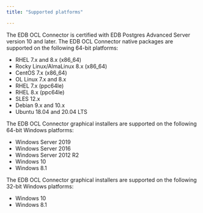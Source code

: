```yaml
---
title: "Supported platforms"

---
```


<div id="supported_platforms" class="registered_link"></div>

The EDB OCL Connector is certified with EDB Postgres Advanced Server version 10 and later. The EDB OCL Connector native packages are supported on the following 64-bit platforms:

-   RHEL 7.x and 8.x (x86_64) 
-   Rocky Linux/AlmaLinux 8.x (x86_64)
-   CentOS 7.x (x86_64)  
-   OL Linux 7.x and 8.x
-   RHEL 7.x (ppc64le)
-   RHEL 8.x (ppc64le)
-   SLES 12.x
-   Debian 9.x and 10.x
-   Ubuntu 18.04 and 20.04 LTS

The EDB OCL Connector graphical installers are supported on the following 64-bit Windows platforms:

-   Windows Server 2019
-   Windows Server 2016
-   Windows Server 2012 R2
-   Windows 10
-   Windows 8.1

The EDB OCL Connector graphical installers are supported on the following 32-bit Windows platforms:

-   Windows 10
-   Windows 8.1
